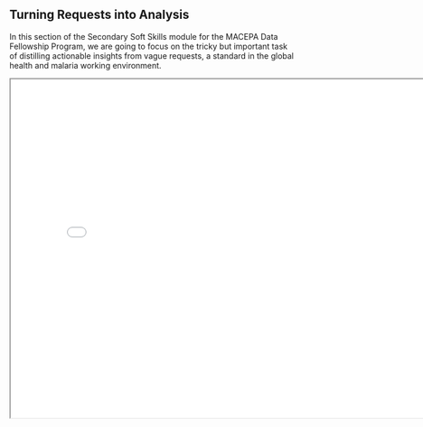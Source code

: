 ## Turning Requests into Analysis

In this section of the Secondary Soft Skills module for the MACEPA Data Fellowship Program, we are going to focus on the tricky but important task of distilling actionable insights from vague requests, a standard in the global health and malaria working environment.

<iframe src="Turning request into analysis.pdf" width="800" height="600">

</iframe>
